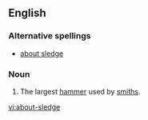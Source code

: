 ==English==

===Alternative spellings===
* [[about sledge]]

===Noun===
{{en-noun|sg=[[about]]-[[sledge]]}}

#The largest [[hammer]] used by [[smith]]s. 

[[vi:about-sledge]]